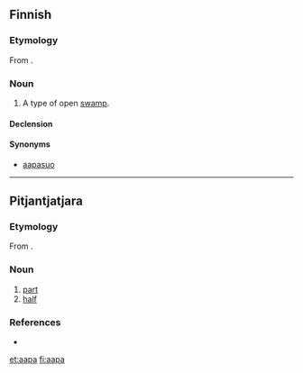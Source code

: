 ==Finnish==

===Etymology===
From {{etyl|smi|fi}}.

===Noun===
{{fi-noun}}

# A type of open [[swamp]].

====Declension====
{{fi-decl-kala|aa|p|v}}

====Synonyms====
* [[aapasuo]]

----

==Pitjantjatjara==

===Etymology===
From {{etyl|en|pjt}} {{term|half}}.

===Noun===
{{infl|pjt|noun}}

# [[part]]
# [[half]]

===References===
* {{R:Goddard 1992}}

[[et:aapa]]
[[fi:aapa]]